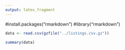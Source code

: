 ```yaml
---
output: latex_fragment
---
```

#install.packages("rmarkdown")
#library("rmarkdown")

```r
data <- read.csv(gzfile("../listings.csv.gz"))

summary(data)
```
